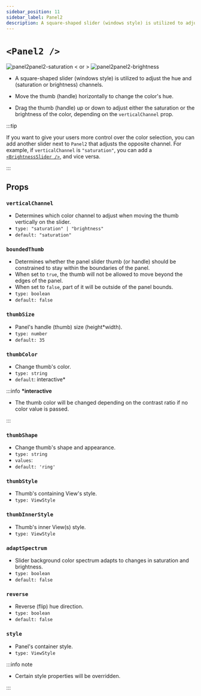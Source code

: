 ```yaml
---
sidebar_position: 11
sidebar_label: Panel2
description: A square-shaped slider (windows style) is utilized to adjust the hue and saturation channels.
---
```


# `<Panel2 />`

![panel2panel2-saturation](../../../images/panel2-saturation.png) < or > ![panel2panel2-brightness](../../../images/panel2-brightness.png)

- A square-shaped slider (windows style) is utilized to adjust the hue and (saturation or brightness) channels.

- Move the thumb (handle) horizontally to change the color's hue.

- Drag the thumb (handle) up or down to adjust either the saturation or the brightness of the color, depending on the `verticalChannel` prop.

:::tip

If you want to give your users more control over the color selection, you can add another slider next to `Panel2` that adjusts the opposite channel. For example, if `verticalChannel` is `"saturation"`, you can add a [`<BrightnessSlider />`](./BrightnessSlider), and vice versa.

:::

## Props

### `verticalChannel`

- Determines which color channel to adjust when moving the thumb vertically on the slider.
- `type: "saturation" | "brightness"`
- `default: "saturation"`

### `boundedThumb`

- Determines whether the panel slider thumb (or handle) should be constrained to stay within the boundaries of the panel.
- When set to `true`, the thumb will not be allowed to move beyond the edges of the panel.
- When set to `false`, part of it will be outside of the panel bounds.
- `type: boolean`
- `default: false`

### `thumbSize`

- Panel's handle (thumb) size (height\*width).
- `type: number`
- `default: 35`

### `thumbColor`

- Change thumb's color.
- `type: string`
- `default`: interactive\*

:::info **\*interactive**

- The thumb color will be changed depending on the contrast ratio if no color value is passed.

:::

### `thumbShape`

- Change thumb's shape and appearance.
- `type: string`
- `values`: <shapes/>
- `default: 'ring'`

### `thumbStyle`

- Thumb's containing View's style.
- `type: ViewStyle`

### `thumbInnerStyle`

- Thumb's inner View(s) style.
- `type: ViewStyle`


<RenderThumb />

### `adaptSpectrum`

- Slider background color spectrum adapts to changes in saturation and brightness.
- `type: boolean`
- `default: false`

### `reverse`

- Reverse (flip) hue direction.
- `type: boolean`
- `default: false`

### `style`

- Panel's container style.
- `type: ViewStyle`

:::info note

- Certain style properties will be overridden.

:::
